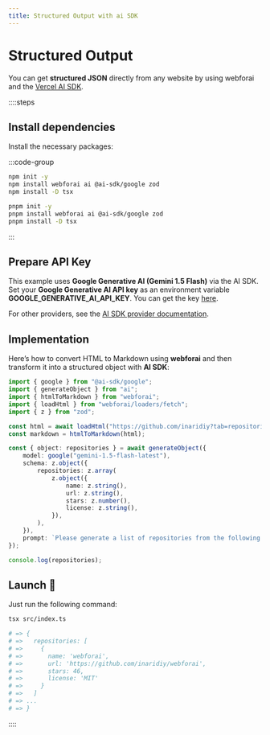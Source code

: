 ```yaml
---
title: Structured Output with ai SDK
---
```


# Structured Output

You can get **structured JSON** directly from any website by using webforai and the [Vercel AI SDK](https://sdk.vercel.ai/).

::::steps
## Install dependencies

Install the necessary packages:

:::code-group
```bash [npm]
npm init -y
npm install webforai ai @ai-sdk/google zod
npm install -D tsx
```

```bash [pnpm]
pnpm init -y
pnpm install webforai ai @ai-sdk/google zod
pnpm install -D tsx
```
:::

## Prepare API Key

This example uses **Google Generative AI (Gemini 1.5 Flash)** via the AI SDK. 
Set your **Google Generative AI API key** as an environment variable **GOOGLE_GENERATIVE_AI_API_KEY**. You can get the key [here](https://aistudio.google.com/app/apikey).

For other providers, see the [AI SDK provider documentation](https://sdk.vercel.ai/providers/ai-sdk-providers).

## Implementation

Here’s how to convert HTML to Markdown using **webforai** and then transform it into a structured object with **AI SDK**:



```ts [src/index.ts] twoslash
import { google } from "@ai-sdk/google";
import { generateObject } from "ai";
import { htmlToMarkdown } from "webforai";
import { loadHtml } from "webforai/loaders/fetch";
import { z } from "zod";

const html = await loadHtml("https://github.com/inaridiy?tab=repositories");
const markdown = htmlToMarkdown(html);

const { object: repositories } = await generateObject({
	model: google("gemini-1.5-flash-latest"),
	schema: z.object({
		repositories: z.array(
			z.object({
				name: z.string(),
				url: z.string(),
				stars: z.number(),
				license: z.string(),
			}),
		),
	}),
	prompt: `Please generate a list of repositories from the following markdown content.\n\n${markdown}`,
});

console.log(repositories);
```

## Launch 🚀

Just run the following command:

```bash
tsx src/index.ts

# => {
# =>   repositories: [
# =>     {
# =>       name: 'webforai',
# =>       url: 'https://github.com/inaridiy/webforai',
# =>       stars: 46,
# =>       license: 'MIT'
# =>     }
# =>   ]
# => ...
# => }
```

::::

